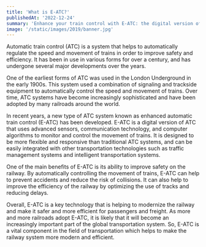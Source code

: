 ```yaml
---
title: 'What is E-ATC?'
publishedAt: '2022-12-24'
summary: 'Enhance your train control with E-ATC: the digital version of Automatic Train Control that uses advanced sensors and communication technology to improve safety and efficiency on the railway'
image: '/static/images/2019/banner.jpg'
---
```



Automatic train control (ATC) is a system that helps to automatically regulate the speed and movement of trains in order to improve safety and efficiency. It has been in use in various forms for over a century, and has undergone several major developments over the years.

One of the earliest forms of ATC was used in the London Underground in the early 1900s. This system used a combination of signaling and trackside equipment to automatically control the speed and movement of trains. Over time, ATC systems have become increasingly sophisticated and have been adopted by many railroads around the world.

In recent years, a new type of ATC system known as enhanced automatic train control (E-ATC) has been developed. E-ATC is a digital version of ATC that uses advanced sensors, communication technology, and computer algorithms to monitor and control the movement of trains. It is designed to be more flexible and responsive than traditional ATC systems, and can be easily integrated with other transportation technologies such as traffic management systems and intelligent transportation systems.

One of the main benefits of E-ATC is its ability to improve safety on the railway. By automatically controlling the movement of trains, E-ATC can help to prevent accidents and reduce the risk of collisions. It can also help to improve the efficiency of the railway by optimizing the use of tracks and reducing delays.

Overall, E-ATC is a key technology that is helping to modernize the railway and make it safer and more efficient for passengers and freight. As more and more railroads adopt E-ATC, it is likely that it will become an increasingly important part of the global transportation system. So, E-ATC is a vital component in the field of transportation which helps to make the railway system more modern and efficient.
